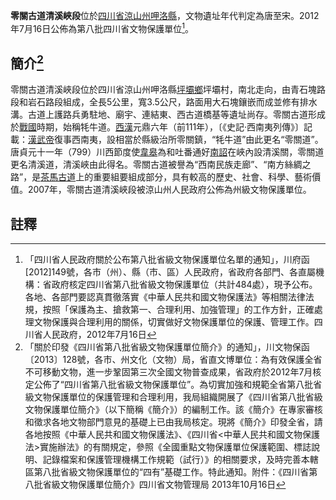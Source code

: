 {{msg:四川省文物保護單位
|名稱 = 零關古道清溪峽段
|編號 = 42
|圖片 = 
|級別 = S8
|分類 = 
|時代 = [[唐代|唐代]]至[[宋代|宋代]]
|地点 = [[四川省|四川省]][[涼山州|涼山州]][[呷洛縣|呷洛縣]]
|坐標 =
|登錄 = 2012年7月16日
}}
'''零關古道清溪峽段'''位於[[四川省|四川省]][[涼山州|涼山州]][[呷洛縣|呷洛縣]]，文物遺址年代判定為唐至宋。2012年7月16日公佈為第八批四川省文物保護單位<ref>「四川省人民政府關於公布第八批省級文物保護單位名單的通知」，川府函[2012]149號，各市（州）、縣（市、區）人民政府，省政府各部門、各直屬機構：省政府核定四川省第八批省級文物保護單位（共計484處），現予公布。各地、各部門要認真貫徹落實《中華人民共和國文物保護法》等相關法律法規，按照「保護為主、搶救第一、合理利用、加強管理」的工作方針，正確處理文物保護與合理利用的關係，切實做好文物保護單位的保護、管理工作。四川省人民政府，2012年7月16日</ref>。
== 簡介<ref>「關於印發《四川省第八批省級文物保護單位簡介》的通知」，川文物保函〔2013〕128號，各市、州文化（文物）局，省直文博單位：為有效保護全省不可移動文物，進一步鞏固第三次全國文物普查成果，省政府於2012年7月核定公佈了“四川省第八批省級文物保護單位”。為切實加強和規範全省第八批省級文物保護單位的保護管理和合理利用，我局組織開展了《四川省第八批省級文物保護單位簡介》（以下簡稱《簡介》）的編制工作。該《簡介》在專家審核和徵求各地文物部門意見的基礎上已由我局核定。現將《簡介》印發全省，請各地按照《中華人民共和國文物保護法》、《四川省<中華人民共和國文物保護法>實施辦法》的有關規定，參照《全國重點文物保護單位保護範圍、標誌說明、記錄檔案和保護管理機構工作規範（試行）》的相關要求，及時完善本轄區第八批省級文物保護單位的“四有”基礎工作。特此通知。附件：《四川省第八批省級文物保護單位簡介》四川省文物管理局  2013年10月16日</ref> ==
零關古道清溪峽段位於四川省涼山州呷洛縣[[坪壩鄉|坪壩鄉]]坪壩村，南北走向，由青石塊路段和岩石路段組成，全長5公里，寬3.5公尺，路面用大石塊鑲嵌而成並修有排水溝。古道上護路兵勇駐地、廟宇、連結東、西古道橋基等遺址尚存。零關古道形成於[[戰國|戰國]]時期，始稱牦牛道。[[西漢|西漢]]元鼎六年（前111年），〔《史記·西南夷列傳》〕記載：[[漢武帝|漢武帝]]復事西南夷，設相當於縣級治所零關鎮，“牦牛道”由此更名“零關道”。唐貞元十一年（799）川西節度使[[韋皋|韋皋]]為和吐番通好[[南詔|南詔]]在峽內設清溪關，零關道更名清溪道，清溪峽由此得名。零關古道被譽為“西南民族走廊”、“南方絲綢之路”，是[[茶馬古道|茶馬古道]]上的重要組要組成部分，具有較高的歷史、社會、科學、藝術價值。2007年，零關古道清溪峽段被涼山州人民政府公佈為州級文物保護單位。

==註釋==
{{reflist}}